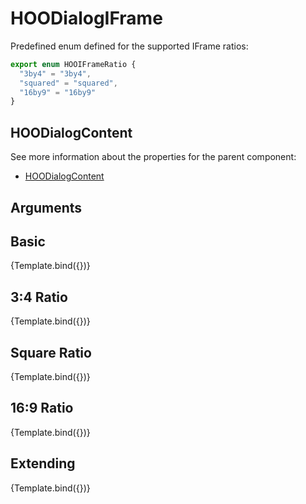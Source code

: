 
<Meta title="Components/Dialogs/HOODialogIFrame" component={HOODialogIFrame}/>

# HOODialogIFrame

Predefined enum defined for the supported IFrame ratios:
```ts
export enum HOOIFrameRatio {
  "3by4" = "3by4",
  "squared" = "squared",
  "16by9" = "16by9"
}
```

## HOODialogContent

See more information about the properties for the parent component:
- [HOODialogContent](?path=/docs/molecules-dialog-hoodialogcontent--basic)

## Arguments

<ArgsTable of={HOODialogIFrame} />


## Basic
<Canvas>
  <Story 
    name="Basic"
    args = { 
      { src: "https://lab.n8d.studio/htwoo/" }
    }>
    {Template.bind({})}
  </Story>
</Canvas>

## 3:4 Ratio
<Canvas>
  <Story 
    name="3:4 Ratio"
    args = { 
      { src: "https://lab.n8d.studio/htwoo/", ratio: HOOIFrameRatio['3by4'] }
    }>
    {Template.bind({})}
  </Story>
</Canvas>

## Square Ratio
<Canvas>
  <Story 
    name="Square Ratio"
    args = { 
      { src: "https://lab.n8d.studio/htwoo/", ratio: HOOIFrameRatio.squared }
    }>
    {Template.bind({})}
  </Story>
</Canvas>

## 16:9 Ratio
<Canvas>
  <Story 
    name="16:9 Ratio"
    args = { 
      { src: "https://lab.n8d.studio/htwoo/", ratio: HOOIFrameRatio['16by9'] }
    }>
    {Template.bind({})}
  </Story>
</Canvas>

## Extending
<Canvas>
  <Story 
    name="Extending"
    args = { 
     { src: "https://lab.n8d.studio/htwoo/", rootElementAttributes: { style: { backgroundColor: "pink" } }}
    }>
    {Template.bind({})}
  </Story>
</Canvas>